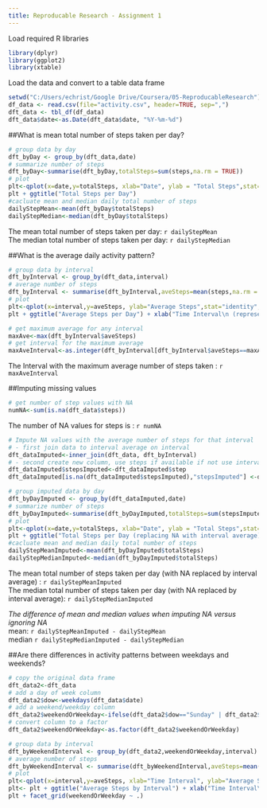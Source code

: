 ```yaml
---
title: Reproducable Research - Assignment 1
---
```


Load required R libraries

```r
library(dplyr)
library(ggplot2)
library(xtable)
```
Load the data and convert to a table data frame

```r
setwd("C:/Users/echrist/Google Drive/Coursera/05-ReproducableResearch")
df_data <- read.csv(file="activity.csv", header=TRUE, sep=",")
dft_data <- tbl_df(df_data)
dft_data$date<-as.Date(dft_data$date, "%Y-%m-%d")
```
  
##What is mean total number of steps taken per day?

```r
# group data by day
dft_byDay <- group_by(dft_data,date)
# summarize number of steps
dft_byDay<-summarise(dft_byDay,totalSteps=sum(steps,na.rm = TRUE))
# plot 
plt<-qplot(x=date,y=totalSteps, xlab="Date", ylab = "Total Steps",stat="identity", data=dft_byDay, geom="histogram")
plt + ggtitle("Total Steps per Day")
#cacluate mean and median daily total number of steps
dailyStepMean<-mean(dft_byDay$totalSteps)
dailyStepMedian<-median(dft_byDay$totalSteps)
```
The mean total number of steps taken per day:  `r dailyStepMean`  
The median total number of steps taken per day:  `r dailyStepMedian`
  
##What is the average daily activity pattern?
```r
# group data by interval
dft_byInterval <- group_by(dft_data,interval)
# average number of steps
dft_byInterval <- summarise(dft_byInterval,aveSteps=mean(steps,na.rm = TRUE))
# plot
plt<-qplot(x=interval,y=aveSteps, ylab="Average Steps",stat="identity", data=dft_byInterval, geom="line")
plt + ggtitle("Average Steps per Day") + xlab("Time Interval\n (represented as number of minutes since midnight)")

# get maximum average for any interval
maxAve<-max(dft_byInterval$aveSteps)
# get interval for the maximum average
maxAveInterval<-as.integer(dft_byInterval[dft_byInterval$aveSteps==maxAve,1])
```
The Interval with the maximum average number of steps taken :  `r maxAveInterval`

##Imputing missing values
```r
# get number of step values with NA
numNA<-sum(is.na(dft_data$steps))
```
The number of NA values for steps is :  `r numNA`

```r
# Impute NA values with the average number of steps for that interval
# - first join data to interval average on interval
dft_dataImputed<-inner_join(dft_data, dft_byInterval)
# - second create new column, use steps if available if not use interval average
dft_dataImputed$stepsImputed<-dft_dataImputed$step
dft_dataImputed[is.na(dft_dataImputed$stepsImputed),"stepsImputed"] <-dft_dataImputed[is.na(dft_dataImputed$stepsImputed),"aveSteps"]

# group imputed data by day
dft_byDayImputed <- group_by(dft_dataImputed,date)
# summarize number of steps
dft_byDayImputed<-summarise(dft_byDayImputed,totalSteps=sum(stepsImputed,na.rm = TRUE))
# plot 
plt<-qplot(x=date,y=totalSteps, xlab="Date", ylab = "Total Steps",stat="identity", data=dft_byDayImputed, geom="histogram")
plt + ggtitle("Total Steps per Day (replacing NA with interval average)")
#cacluate mean and median daily total number of steps
dailyStepMeanImputed<-mean(dft_byDayImputed$totalSteps)
dailyStepMedianImputed<-median(dft_byDayImputed$totalSteps)
```
The mean total number of steps taken per day (with NA replaced by interval average) :  `r dailyStepMeanImputed`  
The median total number of steps taken per day (with NA replaced by interval average):  `r dailyStepMedianImputed`


*The difference of mean and median values when imputing NA versus ignoring NA*  
mean: `r dailyStepMeanImputed - dailyStepMean`  
median `r dailyStepMedianImputed - dailyStepMedian`


##Are there differences in activity patterns between weekdays and weekends?
```r
# copy the original data frame
dft_data2<-dft_data
# add a day of week column
dft_data2$dow<-weekdays(dft_data$date)
# add a weekend/weekday column
dft_data2$weekendOrWeekday<-ifelse(dft_data2$dow=="Sunday" | dft_data2$dow=="Saturday","Weekend","Weekday")
# convert column to a factor
dft_data2$weekendOrWeekday<-as.factor(dft_data2$weekendOrWeekday)

# group data by interval
dft_byWeekendInterval <- group_by(dft_data2,weekendOrWeekday,interval)
# average number of steps
dft_byWeekendInterval <- summarise(dft_byWeekendInterval,aveSteps=mean(steps,na.rm = TRUE))
# plot
plt<-qplot(x=interval,y=aveSteps, xlab="Time Interval", ylab="Average Steps",stat="identity", data=dft_byWeekendInterval, geom="line")
plt<- plt + ggtitle("Average Steps by Interval") + xlab("Time Interval\n (represented as number of minutes since midnight)")
plt + facet_grid(weekendOrWeekday ~ .)
```
